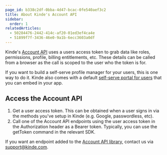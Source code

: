 ```yaml
---
page_id: b338c2df-0bba-4d47-bcac-0fe540aef3c2
title: About Kinde's Account API
sidebar:
  order: 1
relatedArticles:
  - 50284476-2442-414c-af20-01ed3ef4ca4e
  - 51899f7f-3436-46e0-9a1b-6ecc3603a0df
---
```


Kinde's [Account API](https://docs.kinde.com/kinde-apis/frontend/) uses a users access token to grab data like roles, permissions, profile, billing entitlements, etc. These details can be called from a browser as the call is scoped to the user who the token is for.

If you want to build a self-serve profile manager for your users, this is one way to do it. Kinde also comes with a default [self-serve portal for users](/build/set-up-options/self-serve-portal-for-users/) that you can embed in your app.

## Access the Account API

1. Get a user access token. This can be obtained when a user signs in via the methods you've setup in Kinde (e.g. Google, passwordless, etc).
2. Call one of the Account API endpoints using the user access token in the Authorization header as a Bearer token. Typically, you can use the getToken command in the relevant SDK.

If you want an endpoint added to the [Account API library](https://docs.kinde.com/kinde-apis/frontend/), contact us via support@kinde.com. 
